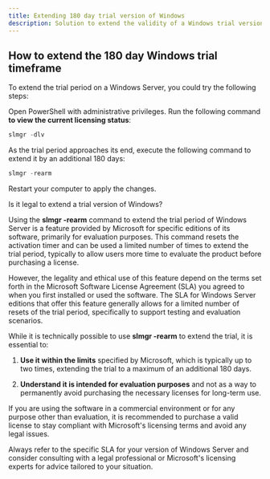 ```yaml
---
title: Extending 180 day trial version of Windows
description: Solution to extend the validity of a Windows trial version using this simple command in PowerShell
---
```


## How to extend the 180 day Windows trial timeframe

To extend the trial period on a Windows Server, you could try the following steps:

Open PowerShell with administrative privileges.
Run the following command **to view the current licensing status**:

```powershell
slmgr -dlv
```

As the trial period approaches its end, execute the following command to extend it by an additional 180 days:

```powershell
slmgr -rearm
```

Restart your computer to apply the changes.

Is it legal to extend a trial version of Windows?

Using the **slmgr -rearm** command to extend the trial period of Windows Server is a feature provided by Microsoft for specific editions of its software, primarily for evaluation purposes. This command resets the activation timer and can be used a limited number of times to extend the trial period, typically to allow users more time to evaluate the product before purchasing a license.

However, the legality and ethical use of this feature depend on the terms set forth in the Microsoft Software License Agreement (SLA) you agreed to when you first installed or used the software. The SLA for Windows Server editions that offer this feature generally allows for a limited number of resets of the trial period, specifically to support testing and evaluation scenarios.

While it is technically possible to use **slmgr -rearm** to extend the trial, it is essential to:

1. **Use it within the limits** specified by Microsoft, which is typically up to two times, extending the trial to a maximum of an additional 180 days.

2. **Understand it is intended for evaluation purposes** and not as a way to permanently avoid purchasing the necessary licenses for long-term use.

If you are using the software in a commercial environment or for any purpose other than evaluation, it is recommended to purchase a valid license to stay compliant with Microsoft's licensing terms and avoid any legal issues.

Always refer to the specific SLA for your version of Windows Server and consider consulting with a legal professional or Microsoft's licensing experts for advice tailored to your situation.